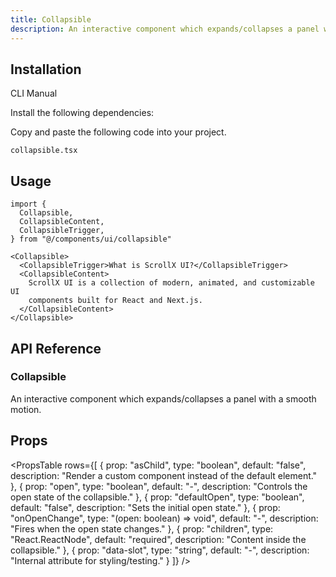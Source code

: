 ```yaml
---
title: Collapsible
description: An interactive component which expands/collapses a panel with a smooth motion.
---
```


<ComponentPreview name="collapsible-demo" className="p-0" description="" />

## Installation

<Tabs defaultValue="cli" className="w-full">
  <TabsList>
    <TabsTrigger value="cli">CLI</TabsTrigger>
    <TabsTrigger value="manual">Manual</TabsTrigger>
  </TabsList>
  <TabsContent value="cli">
    <PkgOptions name="collapsible" />
  </TabsContent>
  <TabsContent value="manual">
    <Steps>

<Step>Install the following dependencies:</Step>
<DepsOptions name="framer-motion @radix-ui/react-collapsible" />

<Step>Copy and paste the following code into your project.</Step>
<p>
  <code>collapsible.tsx</code>
</p>
<ComponentSource name="collapsible" />


</Steps>
  </TabsContent>
</Tabs>


## Usage

```tsx
import {
  Collapsible,
  CollapsibleContent,
  CollapsibleTrigger,
} from "@/components/ui/collapsible"
```

```tsx
<Collapsible>
  <CollapsibleTrigger>What is ScrollX UI?</CollapsibleTrigger>
  <CollapsibleContent>
    ScrollX UI is a collection of modern, animated, and customizable UI
    components built for React and Next.js.
  </CollapsibleContent>
</Collapsible>
```


## API Reference

###  Collapsible

An interactive component which expands/collapses a panel with a smooth motion.

## Props

<PropsTable
  rows={[
    {
      prop: "asChild",
      type: "boolean",
      default: "false",
      description: "Render a custom component instead of the default element."
    },
    {
      prop: "open",
      type: "boolean",
      default: "-",
      description: "Controls the open state of the collapsible."
    },
    {
      prop: "defaultOpen",
      type: "boolean",
      default: "false",
      description: "Sets the initial open state."
    },
    {
      prop: "onOpenChange",
      type: "(open: boolean) => void",
      default: "-",
      description: "Fires when the open state changes."
    },
    {
      prop: "children",
      type: "React.ReactNode",
      default: "required",
      description: "Content inside the collapsible."
    },
    {
      prop: "data-slot",
      type: "string",
      default: "-",
      description: "Internal attribute for styling/testing."
    }
  ]}
/>
